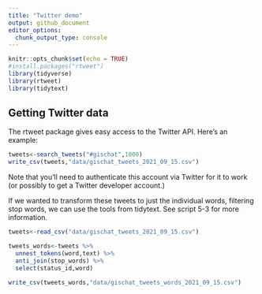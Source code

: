 ```yaml
---
title: "Twitter demo"
output: github_document
editor_options: 
  chunk_output_type: console
---
```


```r
knitr::opts_chunk$set(echo = TRUE)
#install.packages("rtweet")
library(tidyverse)
library(rtweet)
library(tidytext)
```

## Getting Twitter data

The rtweet package gives easy access to the Twitter API. Here's an example:

```r
tweets<-search_tweets("#gischat",1000)
write_csv(tweets,"data/gischat_tweets_2021_09_15.csv")
```

Note that you'll need to authenticate this account via Twitter for it to work (or possibly to get a Twitter developer account.)

If we wanted to transform these tweets to just the individual words, filtering stop words, we can use the tools from tidytext. See script 5-3 for more information.

```r
tweets<-read_csv("data/gischat_tweets_2021_09_15.csv")

tweets_words<-tweets %>%
  unnest_tokens(word,text) %>%
  anti_join(stop_words) %>%
  select(status_id,word)

write_csv(tweets_words,"data/gischat_tweets_words_2021_09_15.csv")
```

